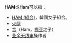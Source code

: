 {{selfref|關於用戶查核請求，請到“'''[[Wikipedia:HAM|Wikipedia:HAM]]'''”。}}
'''HAM'''或'''Ham'''可以指：
*[[HAM_(組合)|HAM (組合)]]，韓國女子組合。
*[[火腿|火腿]]
*[[含|含]]（Ham，[[挪亚|挪亚]]之子）
*[[业余无线电|业余无线电]]操作者
{{disambig|Cat=三字拉丁字母缩写消歧义}}